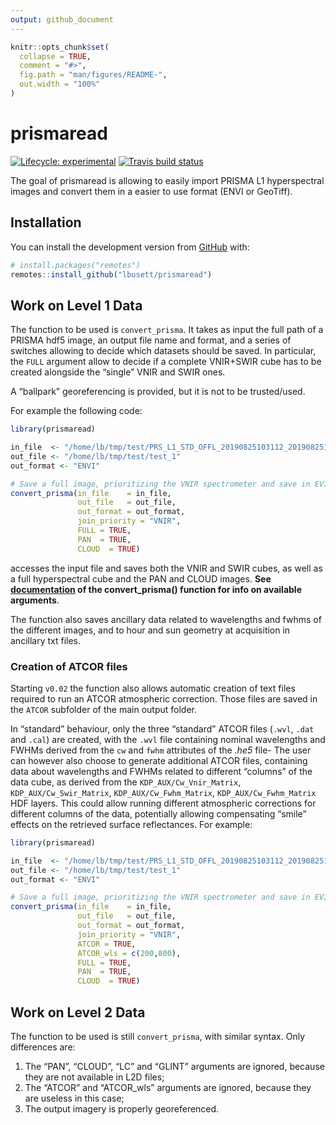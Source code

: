 ```yaml
---
output: github_document 
---
```


<!-- README.md is generated from README.Rmd. Please edit that file -->

```r
knitr::opts_chunk$set(
  collapse = TRUE,
  comment = "#>",
  fig.path = "man/figures/README-",
  out.width = "100%"
)
```

# prismaread

<!-- badges: start -->
[![Lifecycle: experimental](https://img.shields.io/badge/lifecycle-experimental-orange.svg)](https://www.tidyverse.org/lifecycle/#experimental)
[![Travis build status](https://travis-ci.org/lbusett/prismaread.svg?branch=master)](https://travis-ci.org/lbusett/prismaread)
<!-- badges: end -->

The goal of prismaread is allowing to easily import PRISMA L1 hyperspectral images and convert them in a easier to use format (ENVI or GeoTiff).

## Installation

You can install the development version from [GitHub](https://github.com/) with:

``` r
# install.packages("remotes")
remotes::install_github("lbusett/prismaread")
```
## Work on Level 1 Data

The function to be used is `convert_prisma`. It takes as input the full path 
of a PRISMA hdf5 image, an output file name and format, and a series of switches
allowing to decide which datasets should be saved. In particular, the 
`FULL` argument allow to decide if a complete VNIR+SWIR cube has to be created
alongside the "single" VNIR and SWIR ones. 

A "ballpark" georeferencing is provided, but it is not to be trusted/used.

For example the following code:

```r
library(prismaread)

in_file  <- "/home/lb/tmp/test/PRS_L1_STD_OFFL_20190825103112_20190825103117_0001.he5"
out_file <- "/home/lb/tmp/test/test_1"
out_format <- "ENVI"

# Save a full image, prioritizing the VNIR spectrometer and save in EVI format
convert_prisma(in_file    = in_file,
               out_file   = out_file,
               out_format = out_format,
               join_priority = "VNIR", 
               FULL = TRUE,
               PAN  = TRUE,
               CLOUD  = TRUE)

```

accesses the input file and saves both the VNIR and SWIR cubes, as well as a full hyperspectral cube and the PAN and CLOUD images. __See [documentation](reference/convert_prisma.html) of the convert_prisma() function for info on available arguments__. 

The function also saves ancillary data related to wavelengths and fwhms of the different images, and to hour and sun geometry at acquisition in ancillary txt files. 

### Creation of ATCOR files

Starting `v0.02` the function also allows automatic creation of text files required to run 
an ATCOR atmospheric correction. Those files are saved in the `ATCOR` subfolder of the
main output folder. 

In "standard" behaviour, only the three "standard" ATCOR files (`.wvl`, `.dat` and `.cal`) are created, 
with the `.wvl` file containing nominal wavelengths and FWHMs derived from the `cw` and `fwhm` attributes of the _.he5_ file-
The user can however also choose to generate additional ATCOR files, containing data about
wavelengths and FWHMs related to different "columns" of the data cube, as derived 
from the `KDP_AUX/Cw_Vnir_Matrix`, `KDP_AUX/Cw_Swir_Matrix`, `KDP_AUX/Cw_Fwhm_Matrix`, `KDP_AUX/Cw_Fwhm_Matrix` HDF layers. This could allow running different atmospheric 
corrections for different columns of the data, potentially allowing compensating
"smile" effects on the retrieved surface reflectances. For example: 

```r
library(prismaread)

in_file  <- "/home/lb/tmp/test/PRS_L1_STD_OFFL_20190825103112_20190825103117_0001.he5"
out_file <- "/home/lb/tmp/test/test_1"
out_format <- "ENVI"

# Save a full image, prioritizing the VNIR spectrometer and save in EVI format
convert_prisma(in_file    = in_file,
               out_file   = out_file,
               out_format = out_format,
               join_priority = "VNIR", 
               ATCOR = TRUE, 
               ATCOR_wls = c(200,800), 
               FULL = TRUE,
               PAN  = TRUE,
               CLOUD  = TRUE)

```

## Work on Level 2 Data

The function to be used is still `convert_prisma`, with similar syntax. Only differences are: 

1. The "PAN", "CLOUD", "LC" and "GLINT" arguments are ignored, because they are 
not available in L2D files; 
2. The "ATCOR" and "ATCOR_wls" arguments are ignored, because they are useless in this case; 
3. The output imagery is properly georeferenced. 
